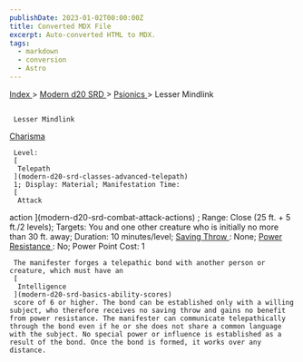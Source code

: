 ```yaml
---
publishDate: 2023-01-02T00:00:00Z
title: Converted MDX File
excerpt: Auto-converted HTML to MDX.
tags:
  - markdown
  - conversion
  - Astro
---
```







[
      Index
     ](-index)
     >
     [
      Modern d20 SRD
     ](modern-d20-srd-index)
     >
     [
      Psionics
     ](modern-d20-srd-psionics-index)
     > Lesser Mindlink
    





## 
     Lesser Mindlink
    



[
      Charisma
     ](modern-d20-srd-basics-ability-scores)




     Level:
     [
      Telepath
     ](modern-d20-srd-classes-advanced-telepath)
     1; Display: Material; Manifestation Time:
     [
      Attack
action
     ](modern-d20-srd-combat-attack-actions)
     ; Range: Close (25 ft. + 5 ft./2 levels); Targets: You and one other creature who is initially no more than 30 ft. away; Duration: 10 minutes/level;
     [
      Saving
Throw
     ](modern-d20-srd-basics-saving-throws)
     : None;
     [
      Power
Resistance
     ](modern-d20-srd-special-abilities-power-resistance)
     : No; Power Point Cost: 1
    



     The manifester forges a telepathic bond with another person or creature, which must have an
     [
      Intelligence
     ](modern-d20-srd-basics-ability-scores)
     score of 6 or higher. The bond can be established only with a willing subject, who therefore receives no saving throw and gains no benefit from power resistance. The manifester can communicate telepathically through the bond even if he or she does not share a common language with the subject. No special power or influence is established as a result of the bond. Once the bond is formed, it works over any distance.
    




